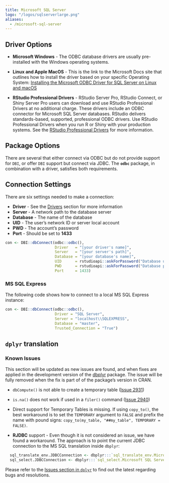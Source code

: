 ```yaml
---
title: Microsoft SQL Server
logo: "/logos/sqlserverlarge.png"
aliases:
  - /microsoft-sql-server
---
```


## Driver Options

- **Microsoft Windows**  - The ODBC database drivers are usually pre-installed with the Windows operating systems. 

- **Linux and Apple MacOS** - This is the link to the Microsoft Docs site that outlines how to install the driver based on your specific Operating System: [Installing the Microsoft ODBC Driver for SQL Server on Linux and macOS](https://docs.microsoft.com/en-us/sql/connect/odbc/linux-mac/installing-the-microsoft-odbc-driver-for-sql-server) 

- **RStudio Professional Drivers** - RStudio Server Pro, RStudio Connect, or Shiny Server Pro users can download and use RStudio Professional Drivers at no additional charge. These drivers include an ODBC connector for Microsoft SQL Server databases.  RStudio delivers standards-based, supported, professional ODBC drivers. Use RStudio Professional Drivers when you run R or Shiny with your production systems. See the [RStudio Professional Drivers](https://www.rstudio.com/products/drivers/) for more information. 

## Package Options

There are several that either connect via ODBC but do not provide support for `DBI`, or offer `DBI` support but connect via JDBC.  The **`odbc`** package, in combination with a driver, satisfies both requirements.

## Connection Settings

There are six settings needed to make a connection:

  - **Driver** - See the [Drivers](/drivers) section for more information 
  - **Server** - A network path to the database server
  - **Database** - The name of the database
  - **UID** - The user's network ID or server local account
  - **PWD** - The account's password
  - **Port** - Should be set to **1433**

```r
con <- DBI::dbConnect(odbc::odbc(),
                      Driver   = "[your driver's name]",
                      Server   = "[your server's path]",
                      Database = "[your database's name]",
                      UID      = rstudioapi::askForPassword("Database user"),
                      PWD      = rstudioapi::askForPassword("Database password"),
                      Port     = 1433)
```

### MS SQL Express

The following code shows how to connect to a local MS SQL Express instance:

```r
con <- DBI::dbConnect(odbc::odbc(), 
                      Driver = "SQL Server", 
                      Server = "localhost\\SQLEXPRESS", 
                      Database = "master", 
                      Trusted_Connection = "True")

```

## `dplyr` translation

### Known Issues

This section will be updated as new issues are found, and when fixes are applied in the development version of the [dbplyr](https://github.com/tidyverse/dplyr) package.  The issue will be fully removed when the fix is part of of the package's version in CRAN.

- `dbCompute()` is not able to create a temporary table ([Issue 2931](https://github.com/tidyverse/dplyr/issues/2931))

- `is.na()` does not work if used in a `filer()` command ([Issue 2940](https://github.com/tidyverse/dplyr/issues/2940))

- Direct support for Temporary Tables is missing. If using `copy_to()`, the best workaround is to set the `TEMPORARY` argument to `FALSE` and prefix the name with pound signs: `copy_to(my_table, "##my_table", TEMPORARY = FALSE)`.

- **RJDBC** support - Even though it is not considered an issue, we have found a workaround.  The approach is to point the current JDBC connection to the MS SQL translation inside `dbplyr`: 
```r
  sql_translate_env.JDBCConnection <- dbplyr:::`sql_translate_env.Microsoft SQL Server`
  sql_select.JDBCConnection <- dbplyr:::`sql_select.Microsoft SQL Server`
```

Please refer to the [Issues section in `dplyr`](https://github.com/tidyverse/dplyr/issues/) to find out the latest regarding bugs and resolutions.



